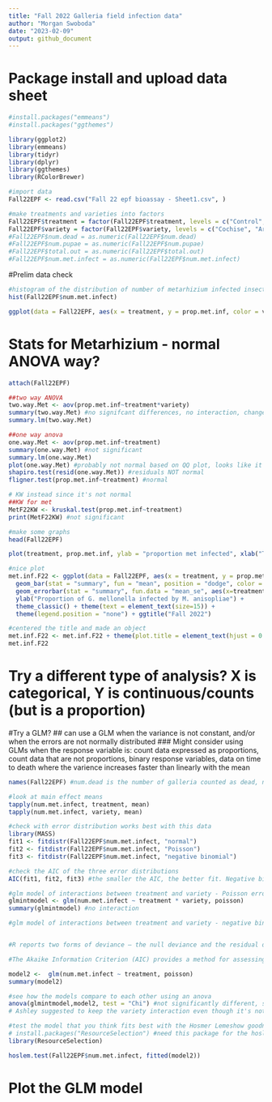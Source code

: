 ```yaml
---
title: "Fall 2022 Galleria field infection data"
author: "Morgan Swoboda"
date: "2023-02-09"
output: github_document
---
```


# Package install and upload data sheet
```r

#install.packages("emmeans")
#install.packages("ggthemes")

library(ggplot2)
library(emmeans)
library(tidyr)
library(dplyr)
library(ggthemes)
library(RColorBrewer)

#import data
Fall22EPF <- read.csv("Fall 22 epf bioassay - Sheet1.csv", )

#make treatments and varieties into factors
Fall22EPF$treatment = factor(Fall22EPF$treatment, levels = c("Control", "10Met", "10Bb"))
Fall22EPF$variety = factor(Fall22EPF$variety, levels = c("Cochise", "Armani"))
#Fall22EPF$num.dead = as.numeric(Fall22EPF$num.dead)
#Fall22EPF$num.pupae = as.numeric(Fall22EPF$num.pupae)
#Fall22EPF$total.out = as.numeric(Fall22EPF$total.out)
#Fall22EPF$num.met.infect = as.numeric(Fall22EPF$num.met.infect)
```

#Prelim data check
```r
#histogram of the distribution of number of metarhizium infected insects
hist(Fall22EPF$num.met.infect)

ggplot(data = Fall22EPF, aes(x = treatment, y = prop.met.inf, color = variety)) + geom_boxplot() + ggtitle("Metarhizium infection")
```
# Stats for Metarhizium - normal ANOVA way?
```r
attach(Fall22EPF)

##two way ANOVA
two.way.Met <- aov(prop.met.inf~treatment*variety)
summary(two.way.Met) #no signifcant differences, no interaction, change to one way model instead?
summary.lm(two.way.Met)

##one way anova
one.way.Met <- aov(prop.met.inf~treatment)
summary(one.way.Met) #not significant
summary.lm(one.way.Met)
plot(one.way.Met) #probably not normal based on QQ plot, looks like it's exponential?
shapiro.test(resid(one.way.Met)) #residuals NOT normal
fligner.test(prop.met.inf~treatment) #normal

# KW instead since it's not normal
##KW for met
MetF22KW <- kruskal.test(prop.met.inf~treatment)
print(MetF22KW) #not significant

#make some graphs
head(Fall22EPF)

plot(treatment, prop.met.inf, ylab = "proportion met infected", xlab("Treatment"))

#nice plot
met.inf.F22 <- ggplot(data = Fall22EPF, aes(x = treatment, y = prop.met.inf, fill = treatment)) + 
  geom_bar(stat = "summary", fun = "mean", position = "dodge", color = "black") + scale_fill_manual(values=c("#B31B1B", "#ddd3c2", "#221f1b")) +
  geom_errorbar(stat = "summary", fun.data = "mean_se", aes(x=treatment), position = "dodge", width = 0.5) + 
  ylab("Proportion of G. mellonella infected by M. anisopliae") + 
  theme_classic() + theme(text = element_text(size=15)) + 
  theme(legend.position = "none") + ggtitle("Fall 2022")

#centered the title and made an object
met.inf.F22 <- met.inf.F22 + theme(plot.title = element_text(hjust = 0.5))
met.inf.F22

```

# Try a different type of analysis? X is categorical, Y is continuous/counts (but is a proportion)

#Try a GLM?
## can use a GLM when the variance is not constant, and/or when the errors are not normally distributed
### Might consider using GLMs when the response variable is: count data expressed as proportions, count data that are not proportions, binary response variables, data on time to death where the varience increases faster than linearly with the mean
```r
names(Fall22EPF) #num.dead is the number of galleria counted as dead, num.pupae is the number that pupated, total.out is the sum of num.dead and num.pupae, num.met.infect is the number of galleria that exhibited Metarhizium infections

#look at main effect means
tapply(num.met.infect, treatment, mean)
tapply(num.met.infect, variety, mean)

#check with error distribution works best with this data
library(MASS)
fit1 <- fitdistr(Fall22EPF$num.met.infect, "normal")
fit2 <- fitdistr(Fall22EPF$num.met.infect, "Poisson")
fit3 <- fitdistr(Fall22EPF$num.met.infect, "negative binomial")

#check the AIC of the three error distributions
AIC(fit1, fit2, fit3) #the smaller the AIC, the better fit. Negative binomial seems to be the best.

#glm model of interactions between treatment and variety - Poisson error distribution
glmintmodel <- glm(num.met.infect ~ treatment * variety, poisson)
summary(glmintmodel) #no interaction

#glm model of interactions between treatment and variety - negative binomial error distribution


#R reports two forms of deviance – the null deviance and the residual deviance. The null deviance shows how well the response variable is predicted by a model that includes only the intercept (grand mean). It’s a measure of badness of fit–higher numbers indicate worse fit.  As a general rule of thumb, you should hope that your Residual deviance is not more than twice your degrees of freedom.

#The Akaike Information Criterion (AIC) provides a method for assessing the quality of your model through comparison of related models.  It’s based on the Deviance, but penalizes you for making the model more complicated.  Much like adjusted R-squared, it’s intent is to prevent you from including irrelevant predictors. However, unlike adjusted R-squared, the number itself is not meaningful. If you have more than one similar candidate models (where all of the variables of the simpler model occur in the more complex models), then you should select the model that has the smallest AIC. So it’s useful for comparing models, but isn’t interpretable on its own.

model2 <-  glm(num.met.infect ~ treatment, poisson)
summary(model2)

#see how the models compare to each other using an anova
anova(glmintmodel,model2, test = "Chi") #not significantly different, so we're ok using the model2?
# Ashley suggested to keep the variety interaction even though it's not significant

#test the model that you think fits best with the Hosmer Lemeshow goodness of fit test.
# install.packages("ResourceSelection") #need this package for the hoslem.test() function.
library(ResourceSelection)

hoslem.test(Fall22EPF$num.met.infect, fitted(model2))
```
# Plot the GLM model
```r

```

